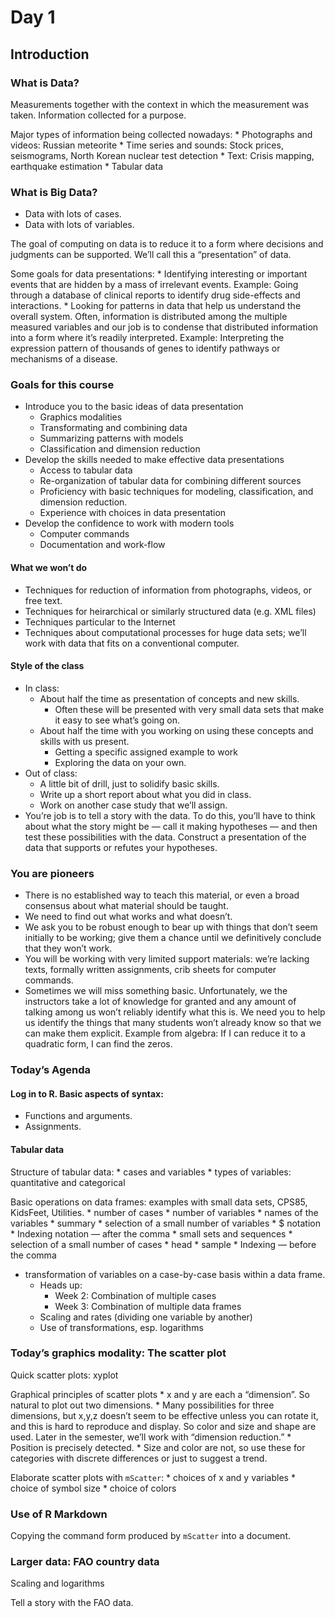Day 1
=====================

## Introduction

### What is Data?

Measurements together with the context in which the measurement was taken.
Information collected for a purpose.

Major types of information being collected nowadays:
* Photographs and videos: Russian meteorite
* Time series and sounds: Stock prices, seismograms, North Korean nuclear test detection
* Text: Crisis mapping, earthquake estimation
* Tabular data

### What is Big Data?

* Data with lots of cases.
* Data with lots of variables.

The goal of computing on data is to reduce it to a form where decisions and judgments can be supported.  We'll call this a "presentation" of data.

Some goals for data presentations:
* Identifying interesting or important events that are hidden by a mass of irrelevant events.  Example: Going through a database of clinical reports to identify drug side-effects and interactions.
* Looking for patterns in data that help us understand the overall system.  Often, information is distributed among the multiple measured variables and our job is to condense that distributed information into a form where it's readily interpreted. Example: Interpreting the expression pattern of thousands of genes to identify pathways or mechanisms of a disease.

### Goals for this course

* Introduce you to the basic ideas of data presentation
    * Graphics modalities
    * Transformating and combining data
    * Summarizing patterns with models 
    * Classification and dimension reduction
* Develop the skills needed to make effective data presentations
    * Access to tabular data
    * Re-organization of tabular data for combining different sources
    * Proficiency with basic techniques for modeling, classification, and dimension reduction.
    * Experience with choices in data presentation
* Develop the confidence to work with modern tools
    * Computer commands
    * Documentation and work-flow
    
#### What we won't do

* Techniques for reduction of information from photographs, videos, or free text.
* Techniques for heirarchical or similarly structured data (e.g. XML files)
* Techniques particular to the Internet
* Techniques about computational processes for huge data sets; we'll work with data that fits on a conventional computer.

#### Style of the class

* In class:
    * About half the time as presentation of concepts and new skills.  
        * Often these will be presented with very small data sets that make it easy to see what's going on.
    * About half the time with you working on using these concepts and skills with us present.
        * Getting a specific assigned example to work
        * Exploring the data on your own.
* Out of class:
    * A little bit of drill, just to solidify basic skills.
    * Write up a short report about what you did in class.
    * Work on another case study that we'll assign.
* You're job is to tell a story with the data.  To do this, you'll have to think about what the story might be --- call it making hypotheses --- and then test these possibilities with the data.  Construct a presentation of the data that supports or refutes your hypotheses.

### You are pioneers

* There is no established way to teach this material, or even a broad consensus about what material should be taught.
* We need to find out what works and what doesn't.
* We ask you to be robust enough to bear up with things that don't seem initially to be working; give them a chance until we definitively conclude that they won't work.
* You will be working with very limited support materials: we're lacking texts, formally written assignments, crib sheets for computer commands.
* Sometimes we will miss something basic.  Unfortunately, we the instructors take a lot of knowledge for granted and any amount of talking among us won't reliably identify what this is.  We need you to help us identify the things that many students won't already know so that we can make them explicit.  Example from algebra: If I can reduce it to a quadratic form, I can find the zeros.

### Today's Agenda

#### Log in to R.  Basic aspects of syntax:
* Functions and arguments.
* Assignments.

#### Tabular data

Structure of tabular data: 
* cases and variables
* types of variables: quantitative and categorical

Basic operations on data frames: examples with small data sets, CPS85, KidsFeet, Utilities.
* number of cases
* number of variables
* names of the variables
* summary
* selection of a small number of variables
    * $ notation
    * Indexing notation --- after the comma
    * small sets and sequences
* selection of a small number of cases
    * head
    * sample
    * Indexing --- before the comma

* transformation of variables on a case-by-case basis within a data frame.
    * Heads up:
        * Week 2: Combination of multiple cases
        * Week 3: Combination of multiple data frames
    * Scaling and rates (dividing one variable by another)
    * Use of transformations, esp. logarithms

### Today's graphics modality: The scatter plot

Quick scatter plots: xyplot

Graphical principles of scatter plots
* x and y are each a "dimension".  So natural to plot out two dimensions.
* Many possibilities for three dimensions, but x,y,z doesn't seem to be effective unless you can rotate it, and this is hard to reproduce and display.  So color and size and shape are used.  Later in the semester, we'll work with "dimension reduction."
* Position is precisely detected.
* Size and color are not, so use these for categories with discrete differences or just to suggest a trend.

Elaborate scatter plots with `mScatter`: 
* choices of x and y variables
* choice of symbol size
* choice of colors

### Use of R Markdown

Copying the command form produced by `mScatter` into a document.

### Larger data: FAO country data

Scaling and logarithms

Tell a story with the FAO data.



